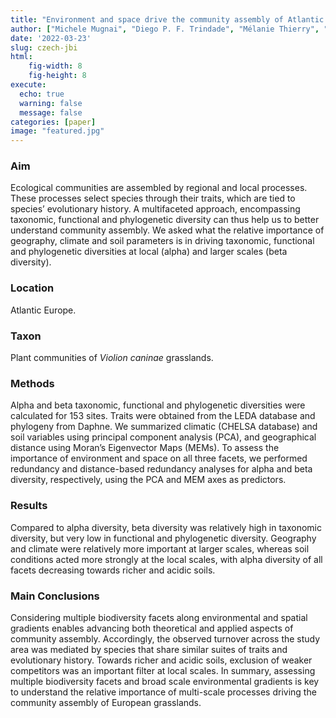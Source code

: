```yaml
---
title: "Environment and space drive the community assembly of Atlantic European grasslands: Insights from multiple facets"
author: ["Michele Mugnai", "Diego P. F. Trindade", "Mélanie Thierry", "Krishan Kaushik", "Jan Hrček", "Lars Götzenberger"]
date: '2022-03-23'
slug: czech-jbi
html:
    fig-width: 8
    fig-height: 8
execute:
  echo: true
  warning: false
  message: false
categories: [paper]
image: "featured.jpg"
---
```


::: column-body-outset
### Aim

Ecological communities are assembled by regional and local processes. These processes select species through their traits, which are tied to species' evolutionary history. A multifaceted approach, encompassing taxonomic, functional and phylogenetic diversity can thus help us to better understand community assembly. We asked what the relative importance of geography, climate and soil parameters is in driving taxonomic, functional and phylogenetic diversities at local (alpha) and larger scales (beta diversity).

### Location

Atlantic Europe.

### Taxon

Plant communities of *Violion caninae* grasslands.

### Methods

Alpha and beta taxonomic, functional and phylogenetic diversities were calculated for 153 sites. Traits were obtained from the LEDA database and phylogeny from Daphne. We summarized climatic (CHELSA database) and soil variables using principal component analysis (PCA), and geographical distance using Moran's Eigenvector Maps (MEMs). To assess the importance of environment and space on all three facets, we performed redundancy and distance-based redundancy analyses for alpha and beta diversity, respectively, using the PCA and MEM axes as predictors.

### Results

Compared to alpha diversity, beta diversity was relatively high in taxonomic diversity, but very low in functional and phylogenetic diversity. Geography and climate were relatively more important at larger scales, whereas soil conditions acted more strongly at the local scales, with alpha diversity of all facets decreasing towards richer and acidic soils.

### Main Conclusions

Considering multiple biodiversity facets along environmental and spatial gradients enables advancing both theoretical and applied aspects of community assembly. Accordingly, the observed turnover across the study area was mediated by species that share similar suites of traits and evolutionary history. Towards richer and acidic soils, exclusion of weaker competitors was an important filter at local scales. In summary, assessing multiple biodiversity facets and broad scale environmental gradients is key to understand the relative importance of multi-scale processes driving the community assembly of European grasslands.
:::
